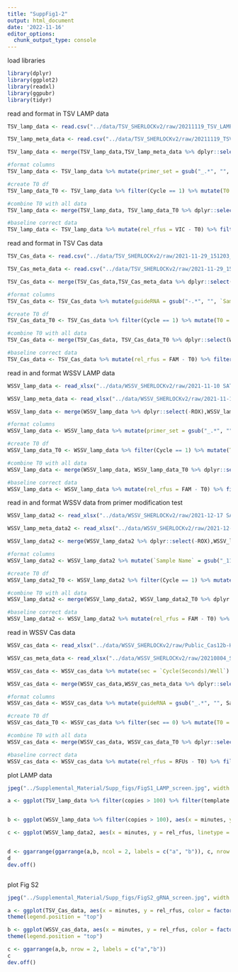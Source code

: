 ```yaml
---
title: "SuppFig1-2"
output: html_document
date: '2022-11-16'
editor_options: 
  chunk_output_type: console
---
```


load libraries
```r
library(dplyr)
library(ggplot2)
library(readxl)
library(ggpubr)
library(tidyr)

```


read and format in TSV LAMP data
```r
TSV_lamp_data <- read.csv("../data/TSV_SHERLOCKv2/raw/20211119_TSV_LAMP_Speed_Test_qPCR.txt", sep = "\t", skip = 15405, nrows = 12384, header = T, check.names = F)

TSV_lamp_meta_data <- read.csv("../data/TSV_SHERLOCKv2/raw/20211119_TSV_LAMP_Speed_Test_qPCR.txt", sep = "\t", skip = 33, nrows = 96, header = T, check.names = F)

TSV_lamp_data <- merge(TSV_lamp_data,TSV_lamp_meta_data %>% dplyr::select(Well, `Sample Name`) %>% filter(grepl("[1-9]|[A-z]",`Sample Name`)))

#format columns
TSV_lamp_data <- TSV_lamp_data %>% mutate(primer_set = gsub("_.*", "", `Sample Name`)) %>% mutate(copies = gsub("_[A-z].*","", `Sample Name` )) %>% mutate(copies = gsub(".*_","", copies)) %>% mutate(copies = as.numeric(gsub("1M", 1000000, copies)))%>%mutate(template = gsub(".*_", "", `Sample Name`)) %>% mutate(minutes = Cycle * 2) %>% mutate(VIC = as.numeric(gsub(",", "", VIC))) %>% dplyr::select(-ROX)

#create T0 df
TSV_lamp_data_T0 <- TSV_lamp_data %>% filter(Cycle == 1) %>% mutate(T0 = VIC)

#combine T0 with all data
TSV_lamp_data <- merge(TSV_lamp_data, TSV_lamp_data_T0 %>% dplyr::select(Well, T0))

#baseline correct data
TSV_lamp_data <- TSV_lamp_data %>% mutate(rel_rfus = VIC - T0) %>% filter(minutes <= 60)

```


read and format in TSV Cas data
```r
TSV_Cas_data <- read.csv("../data/TSV_SHERLOCKv2/raw/2021-11-29_151203_QuantStudio_12K_Flex_export.txt", sep = "\t", skip = 7951, nrows = 2880, header = T, check.names = F)

TSV_Cas_meta_data <- read.csv("../data/TSV_SHERLOCKv2/raw/2021-11-29_151203_QuantStudio_12K_Flex_export.txt", sep = "\t", skip = 37, nrows = 162, header = T, check.names = F)

TSV_Cas_data <- merge(TSV_Cas_data,TSV_Cas_meta_data %>% dplyr::select(Well, `Sample Name`) %>% filter(grepl("[1-9]|[A-z]",`Sample Name`)))

#format columns
TSV_Cas_data <- TSV_Cas_data %>% mutate(guideRNA = gsub("-.*", "", `Sample Name`)) %>% mutate(`Sample Name` = gsub("NTC", 0, `Sample Name`)) %>% mutate(copies = gsub(".*-","", `Sample Name` )) %>% mutate(copies = gsub(".*_","", copies)) %>% mutate(copies = as.numeric(gsub("1M", 1000000, copies)))%>% mutate(minutes = Cycle * 2) %>% mutate(FAM = as.numeric(gsub(",", "", FAM))) %>% dplyr::select(-ROX)

#create T0 df
TSV_Cas_data_T0 <- TSV_Cas_data %>% filter(Cycle == 1) %>% mutate(T0 = FAM)

#combine T0 with all data
TSV_Cas_data <- merge(TSV_Cas_data, TSV_Cas_data_T0 %>% dplyr::select(Well, T0))

#baseline correct data
TSV_Cas_data <- TSV_Cas_data %>% mutate(rel_rfus = FAM - T0) %>% filter(minutes <= 60)

```




read in and format WSSV LAMP data
```r
WSSV_lamp_data <- read_xlsx("../data/WSSV_SHERLOCKv2/raw/2021-11-10 SAT LAMP primer screen_Multicomponent Data_QuantStudio 12K Flex_export.xlsx", skip = 29)

WSSV_lamp_meta_data <- read_xlsx("../data/WSSV_SHERLOCKv2/raw/2021-11-10 SAT LAMP primer screen_Sample Setup_QuantStudio 12K Flex_export.xlsx", skip = 29)

WSSV_lamp_data <- merge(WSSV_lamp_data %>% dplyr::select(-ROX),WSSV_lamp_meta_data %>% dplyr::select(Well, `Sample Name`) %>% filter(grepl("[1-9]|[A-z]",`Sample Name`)))

#format columns
WSSV_lamp_data <- WSSV_lamp_data %>% mutate(primer_set = gsub("_.*", "", `Sample Name`)) %>% mutate(copies = gsub(".*_","", `Sample Name` )) %>% mutate(copies = as.numeric(gsub("1e6", 1000000, copies))) %>% mutate(minutes = Cycle * 2) 

#create T0 df
WSSV_lamp_data_T0 <- WSSV_lamp_data %>% filter(Cycle == 1) %>% mutate(T0 = FAM)

#combine T0 with all data
WSSV_lamp_data <- merge(WSSV_lamp_data, WSSV_lamp_data_T0 %>% dplyr::select(Well, T0))

#baseline correct data
WSSV_lamp_data <- WSSV_lamp_data %>% mutate(rel_rfus = FAM - T0) %>% filter(minutes <= 60)
```

read in and format WSSV data from primer modification test
```r
WSSV_lamp_data2 <- read_xlsx("../data/WSSV_SHERLOCKv2/raw/2021-12-17 SAT LAMP primer screen_Multicomponent Data_QuantStudio 12K Flex_export.xlsx", skip = 29)

WSSV_lamp_meta_data2 <- read_xlsx("../data/WSSV_SHERLOCKv2/raw/2021-12-17 SAT LAMP primer screen_Sample Setup_QuantStudio 12K Flex_export.xlsx", skip = 29)

WSSV_lamp_data2 <- merge(WSSV_lamp_data2 %>% dplyr::select(-ROX),WSSV_lamp_meta_data2 %>% dplyr::select(Well, `Sample Name`) %>% filter(grepl("[1-9]|[A-z]",`Sample Name`)))

#format columns
WSSV_lamp_data2 <- WSSV_lamp_data2 %>% mutate(`Sample Name` = gsub("_110t", "-110t", `Sample Name`)) %>% mutate(primer_set = gsub(".*_", "", `Sample Name`)) %>% mutate(copies = gsub("_.*","", `Sample Name` )) %>% mutate(copies = gsub("1e4", 10000, copies)) %>%mutate(copies = gsub("1e3", 1000, copies)) %>%mutate(copies = gsub("1e2", 100, copies)) %>% mutate(copies = as.numeric(copies)) %>% mutate(minutes = Cycle * 2) 

#create T0 df
WSSV_lamp_data2_T0 <- WSSV_lamp_data2 %>% filter(Cycle == 1) %>% mutate(T0 = FAM)

#combine T0 with all data
WSSV_lamp_data2 <- merge(WSSV_lamp_data2, WSSV_lamp_data2_T0 %>% dplyr::select(Well, T0))

#baseline correct data
WSSV_lamp_data2 <- WSSV_lamp_data2 %>% mutate(rel_rfus = FAM - T0) %>% filter(minutes <= 60)


```

read in WSSV Cas data
```r
WSSV_cas_data <- read_xlsx("../data/WSSV_SHERLOCKv2/raw/Public_Cas12b-HEX8_4_2021 4_16_10 PM_8_4_2021 3_14_29 PM.xlsx",skip = 62)

WSSV_cas_meta_data <- read_xlsx("../data/WSSV_SHERLOCKv2/raw/20210804_SHERLOCK_meta_data.xlsx")

WSSV_cas_data <- WSSV_cas_data %>% mutate(sec = `Cycle(Seconds)/Well`) %>% pivot_longer(names_to= "Well", values_to = "RFUs", 4:ncol(WSSV_cas_data)) %>% filter(!is.na(RFUs)) %>% dplyr::select(sec,Well, RFUs) %>% mutate(minutes = sec/60)

WSSV_cas_data <- merge(WSSV_cas_data,WSSV_cas_meta_data %>% dplyr::select(Well, Sample)) 

#format columns
WSSV_cas_data <- WSSV_cas_data %>% mutate(guideRNA = gsub("_.*", "", Sample), copies = gsub(".*_","", Sample)) %>% filter(grepl("PF|2e8", copies))%>% mutate(copies = gsub("PFSh",0, copies)) %>% mutate(copies = as.numeric(gsub("2e8", 400000000,copies)))

#create T0 df
WSSV_cas_data_T0 <- WSSV_cas_data %>% filter(sec == 0) %>% mutate(T0 = RFUs)

#combine T0 with all data
WSSV_cas_data <- merge(WSSV_cas_data, WSSV_cas_data_T0 %>% dplyr::select(Well, T0))

#baseline correct data
WSSV_cas_data <- WSSV_cas_data %>% mutate(rel_rfus = RFUs - T0) %>% filter(minutes <= 60)
```



plot LAMP data
```r
jpeg("../Supplemental_Material/Supp_figs/FigS1_LAMP_screen.jpg", width = 11, height = 6, units = "in", res = 300)

a <- ggplot(TSV_lamp_data %>% filter(copies > 100) %>% filter(template == "gB"), aes(x = minutes, y = rel_rfus, color = primer_set, group= Well))+ geom_point(size = 0.8) + geom_line() + theme_bw() + labs(y = "relative RFUs", x = "minutes", color = "TSV primer set")


b <- ggplot(WSSV_lamp_data %>% filter(copies > 100), aes(x = minutes, y = rel_rfus, color = primer_set, group= Well))+ geom_point(size = 0.8) + geom_line() + theme_bw() + labs(y = "relative RFUs", x = "minutes", color = "WSSV primer set")

c <- ggplot(WSSV_lamp_data2, aes(x = minutes, y = rel_rfus, linetype = factor(copies), group= Well)) + geom_line(size = 0.6) + theme_bw() + labs(y = "relative RFUs", x = "minutes", linetype = "WSSV copies") + facet_wrap(~primer_set, ncol = 4) + scale_linetype_manual(values = c(3,2,5,1))


d <- ggarrange(ggarrange(a,b, ncol = 2, labels = c("a", "b")), c, nrow = 2, labels = c(NA,"c"))
d
dev.off()



```




plot Fig S2
```r
jpeg("../Supplemental_Material/Supp_figs/FigS2_gRNA_screen.jpg", width = 8, height = 10, units = "in", res = 300)

a <- ggplot(TSV_Cas_data, aes(x = minutes, y = rel_rfus, color = factor(copies), group= Well))+ geom_point(size = 0.8) + geom_line() + theme_bw() + labs(y = "relative RFUs", x = "minutes", color = "TSV copies") + facet_wrap(~guideRNA) + scale_color_manual(values = c("gray60", "black")) + 
theme(legend.position = "top")

b <- ggplot(WSSV_cas_data, aes(x = minutes, y = rel_rfus, color = factor(copies), group= Well))+ geom_point(size = 0.8) + geom_line() + theme_bw() + labs(y = "relative RFUs", x = "minutes", color = "WSSV copies") + facet_wrap(~guideRNA) + scale_color_manual(values = c("gray60", "black"))+ 
theme(legend.position = "top")

c <- ggarrange(a,b, nrow = 2, labels = c("a","b"))
c
dev.off()

```